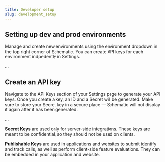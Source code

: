 ```yaml
---
title: Developer setup
slug: development_setup
---
```



## Setting up dev and prod environments

Manage and create new environments using the environment dropdown in the top right corner of Schematic. You can create API keys for each environment indpedently in Settings.

...

## Create an API key

Navigate to the API Keys section of your Settings page to generate your API keys. Once you create a key, an ID and a Secret will be generated. Make sure to store your Secret key in a secure place — Schematic will not display it again after it has been generated.

...


**Secret Keys** are used only for server-side integrations. These keys are meant to be confidential, so they should not be used on clients.

**Publishable Keys** are used in applications and websites to submit identify and track calls, as well as perform client-side feature evaluations. They can be embedded in your application and website.